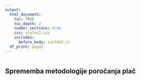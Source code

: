```yaml
---
output:
  html_document:
    toc: TRUE
    toc_depth: 2
    number_sections: true
    css: styles2.css
    includes:
      before_body: custom2.js
  df_print: paged
---
```

```r
```


## Sprememba metodologije poročanja plač 
```r
```

